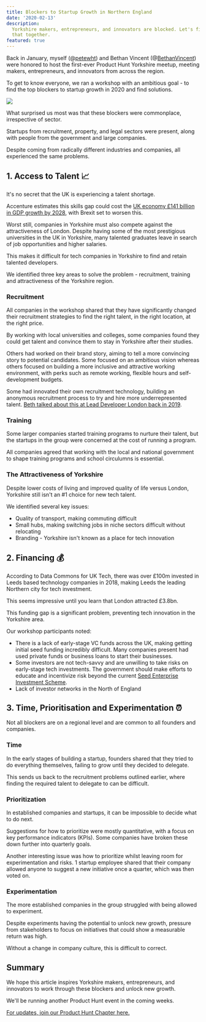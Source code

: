```yaml
---
title: Blockers to Startup Growth in Northern England
date: '2020-02-13'
description:
  Yorkshire makers, entrepreneurs, and innovators are blocked. Let's fix
  that together.
featured: true
---
```


Back in January, myself (@[petewht](https://twitter.com/petewht)) and Bethan Vincent (@[BethanVincent](https://twitter.com/BethanVincent)) were honored to host the first-ever Product Hunt Yorkshire meetup, meeting makers, entrepreneurs, and innovators from across the region.

To get to know everyone, we ran a workshop with an ambitious goal - to find the top blockers to startup growth in 2020 and find solutions.

![](/images/blog/workshop.jpeg)

What surprised us most was that these blockers were commonplace, irrespective of sector.

Startups from recruitment, property, and legal sectors were present, along with people from the government and large companies.

Despite coming from radically different industries and companies, all experienced the same problems.

## 1. Access to Talent 📈

It's no secret that the UK is experiencing a talent shortage.

Accenture estimates this skills gap could cost the [UK economy £141 billion in GDP growth by 2028](https://www.consultancy.uk/news/18895/digital-skills-gap-could-cost-uk-1415-billion-in-gdp-growth), with Brexit set to worsen this.

Worst still, companies in Yorkshire must also compete against the attractiveness of London. Despite having some of the most prestigious universities in the UK in Yorkshire, many talented graduates leave in search of job opportunities and higher salaries.

This makes it difficult for tech companies in Yorkshire to find and retain talented developers.

We identified three key areas to solve the problem - recruitment, training and attractiveness of the Yorkshire region.

### Recruitment

All companies in the workshop shared that they have significantly changed their recruitment strategies to find the right talent, in the right location, at the right price.

By working with local universities and colleges, some companies found they could get talent and convince them to stay in Yorkshire after their studies.

Others had worked on their brand story, aiming to tell a more convincing story to potential candidates. Some focused on an ambitious vision whereas others focused on building a more inclusive and attractive working environment, with perks such as remote working, flexible hours and self-development budgets.

Some had innovated their own recruitment technology, building an anonymous recruitment process to try and hire more underrepresented talent. [Beth talked about this at Lead Developer London back in 2019](https://www.bethanvincent.com/blog/2019/6/30/watch-my-talk-from-the-lead-developer-london-2019).

### Training

Some larger companies started training programs to nurture their talent, but the startups in the group were concerned at the cost of running a program.

All companies agreed that working with the local and national government to shape training programs and school circulumns is essential.

### The Attractiveness of Yorkshire

Despite lower costs of living and improved quality of life versus London, Yorkshire still isn't an #1 choice for new tech talent.

We identified several key issues:

- Quality of transport, making commuting difficult
- Small hubs, making switching jobs in niche sectors difficult without relocating
- Branding - Yorkshire isn't known as a place for tech innovation

## 2. Financing 💰

According to Data Commons for UK Tech, there was over £100m invested in Leeds based technology companies in 2018, making Leeds the leading Northern city for tech investment.

This seems impressive until you learn that London attracted £3.8bn.

This funding gap is a significant problem, preventing tech innovation in the Yorkshire area.

Our workshop participants noted:

- There is a lack of early-stage VC funds across the UK, making getting initial seed funding incredibly difficult. Many companies present had used private funds or business loans to start their businesses.
- Some investors are not tech-savvy and are unwilling to take risks on early-stage tech investments. The government should make efforts to educate and incentivize risk beyond the current [Seed Enterprise Investment Scheme](https://www.gov.uk/guidance/venture-capital-schemes-apply-to-use-the-seed-enterprise-investment-scheme).
- Lack of investor networks in the North of England

## 3. Time, Prioritisation and Experimentation ⏰

Not all blockers are on a regional level and are common to all founders and companies.

### Time

In the early stages of building a startup, founders shared that they tried to do everything themselves, failing to grow until they decided to delegate.

This sends us back to the recruitment problems outlined earlier, where finding the required talent to delegate to can be difficult.

### Prioritization

In established companies and startups, it can be impossible to decide what to do next.

Suggestions for how to prioritize were mostly quantitative, with a focus on key performance indicators (KPIs). Some companies have broken these down further into quarterly goals.

Another interesting issue was how to prioritize whilst leaving room for experimentation and risks. 1 startup employee shared that their company allowed anyone to suggest a new initiative once a quarter, which was then voted on.

### Experimentation

The more established companies in the group struggled with being allowed to experiment.

Despite experiments having the potential to unlock new growth, pressure from stakeholders to focus on initiatives that could show a measurable return was high.

Without a change in company culture, this is difficult to correct.

## Summary

We hope this article inspires Yorkshire makers, entrepreneurs, and innovators to work through these blockers and unlock new growth.

We'll be running another Product Hunt event in the coming weeks.

[For updates, join our Product Hunt Chapter here.](https://meetups.producthunt.com/leeds/)
